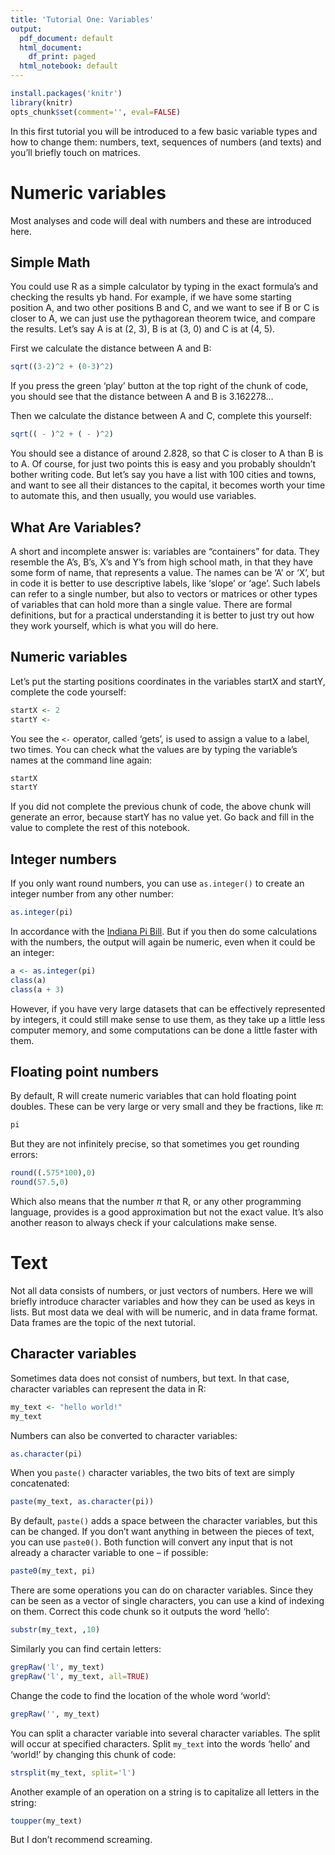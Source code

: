 ```yaml
---
title: 'Tutorial One: Variables'
output:
  pdf_document: default
  html_document:
    df_print: paged
  html_notebook: default
---
```


```r
install.packages('knitr')
library(knitr)
opts_chunk$set(comment='', eval=FALSE)
```

In this first tutorial you will be introduced to a few basic variable types and how to change them: numbers, text, sequences of numbers (and texts) and you'll briefly touch on matrices.

# Numeric variables

Most analyses and code will deal with numbers and these are introduced here.

## Simple Math

You could use R as a simple calculator by typing in the exact formula's and checking the results yb hand. For example, if we have some starting position A, and two other positions B and C, and we want to see if B or C is closer to A, we can just use the pythagorean theorem twice, and compare the results. Let's say A is at (2, 3), B is at (3, 0) and C is at (4, 5).

First we calculate the distance between A and B:

```r
sqrt((3-2)^2 + (0-3)^2)
```

If you press the green 'play' button at the top right of the chunk of code, you should see that the distance between A and B is 3.162278...

Then we calculate the distance between A and C, complete this yourself:

```r
sqrt(( - )^2 + ( - )^2)
```

You should see a distance of around 2.828, so that C is closer to A than B is to A. Of course, for just two points this is easy and you probably shouldn't bother writing code. But let's say you have a list with 100 cities and towns, and want to see all their distances to the capital, it becomes worth your time to automate this, and then usually, you would use variables.

## What Are Variables?

A short and incomplete answer is: variables are "containers" for data. They resemble the A's, B's, X's and Y's from high school math, in that they have some form of name, that represents a value. The names can be 'A' or 'X', but in code it is better to use descriptive labels, like 'slope' or 'age'. Such labels can refer to a single number, but also to vectors or matrices or other types of variables that can hold more than a single value. There are formal definitions, but for a practical understanding it is better to just try out how they work yourself, which is what you will do here.

## Numeric variables

Let's put the starting positions coordinates in the variables startX and startY, complete the code yourself:

```r
startX <- 2
startY <- 
```

You see the `<-` operator, called 'gets', is used to assign a value to a label, two times. You can check what the values are by typing the variable's names at the command line again:

```r
startX
startY
```

If you did not complete the previous chunk of code, the above chunk will generate an error, because startY has no value yet. Go back and fill in the value to complete the rest of this notebook.

## Integer numbers

If you only want round numbers, you can use `as.integer()` to create an integer number from any other number:

```r
as.integer(pi)
```

In accordance with the [Indiana Pi Bill](https://en.wikipedia.org/wiki/Indiana_Pi_Bill). But if you then do some calculations with the numbers, the output will again be numeric, even when it could be an integer:

```r
a <- as.integer(pi)
class(a)
class(a + 3)
```

However, if you have very large datasets that can be effectively represented by integers, it could still make sense to use them, as they take up a little less computer memory, and some computations can be done a little faster with them.



## Floating point numbers

By default, R will create numeric variables that can hold floating point doubles. These can be very large or very small and they be fractions, like $\pi$:

```r
pi
```

But they are not infinitely precise, so that sometimes you get rounding errors:

```r
round((.575*100),0)
round(57.5,0)
```

Which also means that the number $\pi$ that R, or any other programming language, provides is a good approximation but not the exact value. It's also another reason to always check if your calculations make sense.






# Text

Not all data consists of numbers, or just vectors of numbers. Here we will briefly introduce character variables and how they can be used as keys in lists. But most data we deal with will be numeric, and in data frame format. Data frames are the topic of the next tutorial.

## Character variables

Sometimes data does not consist of numbers, but text. In that case, character variables can represent the data in R:

```r
my_text <- "hello world!"
my_text
```

Numbers can also be converted to character variables:

```r
as.character(pi)
```

When you `paste()` character variables, the two bits of text are simply concatenated:

```r
paste(my_text, as.character(pi))
```

By default, `paste()` adds a space between the character variables, but this can be changed. If you don't want anything in between the pieces of text, you can use `paste0()`. Both function will convert any input that is not already a character variable to one -- if possible:

```r
paste0(my_text, pi)
```

There are some operations you can do on character variables. Since they can be seen as a vector of single characters, you can use a kind of indexing on them. Correct this code chunk so it outputs the word 'hello':

```r
substr(my_text, ,10)
```

Similarly you can find certain letters:

```r
grepRaw('l', my_text)
grepRaw('l', my_text, all=TRUE)
```

Change the code to find the location of the whole word 'world':

```r
grepRaw('', my_text)
```

You can split a character variable into several character variables. The split will occur at specified characters. Split `my_text` into the words 'hello' and 'world!' by changing this chunk of code:

```r
strsplit(my_text, split='l')
```

Another example of an operation on a string is to capitalize all letters in the string:

```r
toupper(my_text)
```

But I don't recommend screaming.